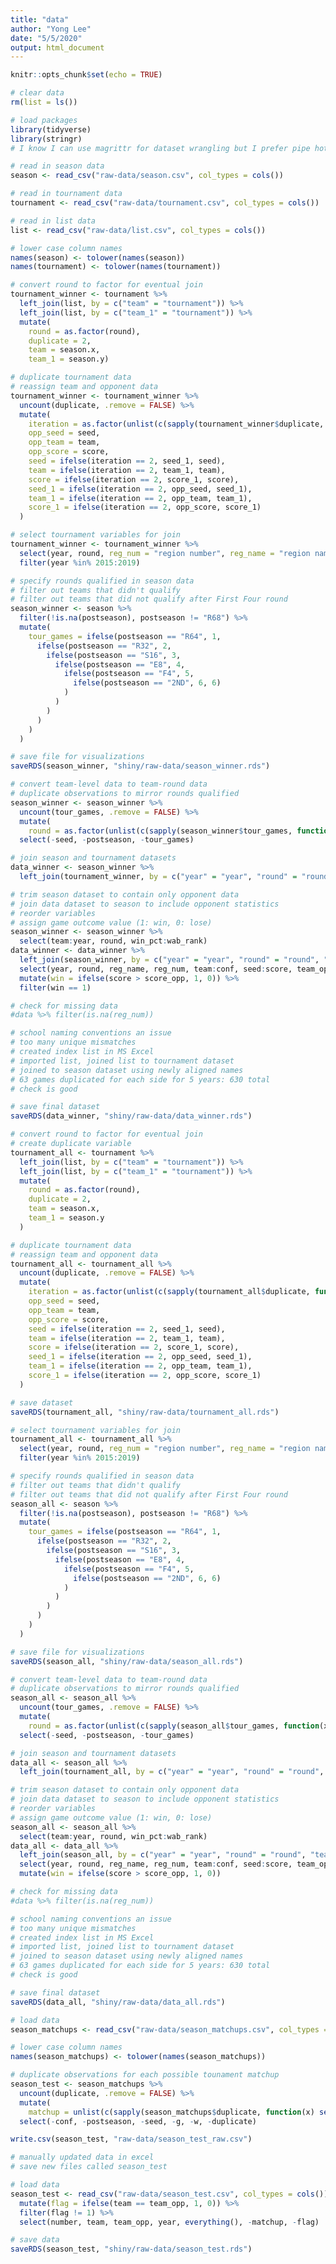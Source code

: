 ```yaml
---
title: "data"
author: "Yong Lee"
date: "5/5/2020"
output: html_document
---
```


```r
knitr::opts_chunk$set(echo = TRUE)

# clear data
rm(list = ls())

# load packages
library(tidyverse)
library(stringr)
# I know I can use magrittr for dataset wrangling but I prefer pipe hotkey

# read in season data
season <- read_csv("raw-data/season.csv", col_types = cols())

# read in tournament data
tournament <- read_csv("raw-data/tournament.csv", col_types = cols())

# read in list data
list <- read_csv("raw-data/list.csv", col_types = cols())

# lower case column names
names(season) <- tolower(names(season))
names(tournament) <- tolower(names(tournament))
```

```r
# convert round to factor for eventual join
tournament_winner <- tournament %>%
  left_join(list, by = c("team" = "tournament")) %>%
  left_join(list, by = c("team_1" = "tournament")) %>% 
  mutate(
    round = as.factor(round),
    duplicate = 2,
    team = season.x,
    team_1 = season.y)

# duplicate tournament data
# reassign team and opponent data
tournament_winner <- tournament_winner %>%
  uncount(duplicate, .remove = FALSE) %>%
  mutate(
    iteration = as.factor(unlist(c(sapply(tournament_winner$duplicate, function(x) seq(1, x))))),
    opp_seed = seed,
    opp_team = team,
    opp_score = score,
    seed = ifelse(iteration == 2, seed_1, seed),
    team = ifelse(iteration == 2, team_1, team),
    score = ifelse(iteration == 2, score_1, score),
    seed_1 = ifelse(iteration == 2, opp_seed, seed_1),
    team_1 = ifelse(iteration == 2, opp_team, team_1),
    score_1 = ifelse(iteration == 2, opp_score, score_1)
  )

# select tournament variables for join
tournament_winner <- tournament_winner %>%
  select(year, round, reg_num = "region number", reg_name = "region name", seed:team, seed_opp = seed_1, team_opp = team_1, score_opp = score_1) %>% 
  filter(year %in% 2015:2019)

# specify rounds qualified in season data
# filter out teams that didn't qualify
# filter out teams that did not qualify after First Four round
season_winner <- season %>%
  filter(!is.na(postseason), postseason != "R68") %>%
  mutate(
    tour_games = ifelse(postseason == "R64", 1,
      ifelse(postseason == "R32", 2,
        ifelse(postseason == "S16", 3,
          ifelse(postseason == "E8", 4,
            ifelse(postseason == "F4", 5,
              ifelse(postseason == "2ND", 6, 6)
            )
          )
        )
      )
    )
  )

# save file for visualizations
saveRDS(season_winner, "shiny/raw-data/season_winner.rds")

# convert team-level data to team-round data
# duplicate observations to mirror rounds qualified
season_winner <- season_winner %>%
  uncount(tour_games, .remove = FALSE) %>%
  mutate(
    round = as.factor(unlist(c(sapply(season_winner$tour_games, function(x) seq(1, x)))))) %>%
  select(-seed, -postseason, -tour_games)

# join season and tournament datasets
data_winner <- season_winner %>%
  left_join(tournament_winner, by = c("year" = "year", "round" = "round", "team" = "team"))

# trim season dataset to contain only opponent data
# join data dataset to season to include opponent statistics
# reorder variables
# assign game outcome value (1: win, 0: lose)
season_winner <- season_winner %>% 
  select(team:year, round, win_pct:wab_rank)
data_winner <- data_winner %>% 
  left_join(season_winner, by = c("year" = "year", "round" = "round", "team_opp" = "team"), suffix = c("", "_opp")) %>%
  select(year, round, reg_name, reg_num, team:conf, seed:score, team_opp, conf_opp, seed_opp, score_opp, win_pct:wab_rank, win_pct_opp:wab_rank_opp) %>% 
  mutate(win = ifelse(score > score_opp, 1, 0)) %>% 
  filter(win == 1)

# check for missing data
#data %>% filter(is.na(reg_num))

# school naming conventions an issue
# too many unique mismatches
# created index list in MS Excel
# imported list, joined list to tournament dataset
# joined to season dataset using newly aligned names
# 63 games duplicated for each side for 5 years: 630 total
# check is good

# save final dataset
saveRDS(data_winner, "shiny/raw-data/data_winner.rds")
```

```r
# convert round to factor for eventual join
# create duplicate variable
tournament_all <- tournament %>%
  left_join(list, by = c("team" = "tournament")) %>%
  left_join(list, by = c("team_1" = "tournament")) %>%
  mutate(
    round = as.factor(round),
    duplicate = 2,
    team = season.x,
    team_1 = season.y
  )

# duplicate tournament data
# reassign team and opponent data
tournament_all <- tournament_all %>%
  uncount(duplicate, .remove = FALSE) %>%
  mutate(
    iteration = as.factor(unlist(c(sapply(tournament_all$duplicate, function(x) seq(1, x))))),
    opp_seed = seed,
    opp_team = team,
    opp_score = score,
    seed = ifelse(iteration == 2, seed_1, seed),
    team = ifelse(iteration == 2, team_1, team),
    score = ifelse(iteration == 2, score_1, score),
    seed_1 = ifelse(iteration == 2, opp_seed, seed_1),
    team_1 = ifelse(iteration == 2, opp_team, team_1),
    score_1 = ifelse(iteration == 2, opp_score, score_1)
  )

# save dataset
saveRDS(tournament_all, "shiny/raw-data/tournament_all.rds")

# select tournament variables for join
tournament_all <- tournament_all %>%
  select(year, round, reg_num = "region number", reg_name = "region name", seed:team, seed_opp = seed_1, team_opp = team_1, score_opp = score_1) %>% 
  filter(year %in% 2015:2019)

# specify rounds qualified in season data
# filter out teams that didn't qualify
# filter out teams that did not qualify after First Four round
season_all <- season %>%
  filter(!is.na(postseason), postseason != "R68") %>%
  mutate(
    tour_games = ifelse(postseason == "R64", 1,
      ifelse(postseason == "R32", 2,
        ifelse(postseason == "S16", 3,
          ifelse(postseason == "E8", 4,
            ifelse(postseason == "F4", 5,
              ifelse(postseason == "2ND", 6, 6)
            )
          )
        )
      )
    )
  )

# save file for visualizations
saveRDS(season_all, "shiny/raw-data/season_all.rds")

# convert team-level data to team-round data
# duplicate observations to mirror rounds qualified
season_all <- season_all %>%
  uncount(tour_games, .remove = FALSE) %>%
  mutate(
    round = as.factor(unlist(c(sapply(season_all$tour_games, function(x) seq(1, x)))))) %>%
  select(-seed, -postseason, -tour_games)

# join season and tournament datasets
data_all <- season_all %>%
  left_join(tournament_all, by = c("year" = "year", "round" = "round", "team" = "team"))

# trim season dataset to contain only opponent data
# join data dataset to season to include opponent statistics
# reorder variables
# assign game outcome value (1: win, 0: lose)
season_all <- season_all %>% 
  select(team:year, round, win_pct:wab_rank)
data_all <- data_all %>% 
  left_join(season_all, by = c("year" = "year", "round" = "round", "team_opp" = "team"), suffix = c("", "_opp")) %>% 
  select(year, round, reg_name, reg_num, team:conf, seed:score, team_opp, conf_opp, seed_opp, score_opp, win_pct:wab_rank, win_pct_opp:wab_rank_opp) %>% 
  mutate(win = ifelse(score > score_opp, 1, 0))

# check for missing data
#data %>% filter(is.na(reg_num))

# school naming conventions an issue
# too many unique mismatches
# created index list in MS Excel
# imported list, joined list to tournament dataset
# joined to season dataset using newly aligned names
# 63 games duplicated for each side for 5 years: 630 total
# check is good

# save final dataset
saveRDS(data_all, "shiny/raw-data/data_all.rds")
```

```r
# load data
season_matchups <- read_csv("raw-data/season_matchups.csv", col_types = cols())

# lower case column names
names(season_matchups) <- tolower(names(season_matchups))

# duplicate observations for each possible tounament matchup
season_test <- season_matchups %>%
  uncount(duplicate, .remove = FALSE) %>%
  mutate(
    matchup = unlist(c(sapply(season_matchups$duplicate, function(x) seq(1, x))))) %>% 
  select(-conf, -postseason, -seed, -g, -w, -duplicate)

write.csv(season_test, "raw-data/season_test_raw.csv")

# manually updated data in excel
# save new files called season_test

# load data
season_test <- read_csv("raw-data/season_test.csv", col_types = cols()) %>% 
  mutate(flag = ifelse(team == team_opp, 1, 0)) %>% 
  filter(flag != 1) %>% 
  select(number, team, team_opp, year, everything(), -matchup, -flag)

# save data
saveRDS(season_test, "shiny/raw-data/season_test.rds")
```

